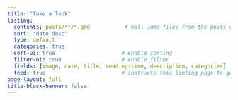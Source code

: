 ```yaml
---
title: "Take a look"
listing:
  contents: posts/**/*.qmd           # mall .qmd files from the posts directory and sub-directories will be included in this listing page
  sort: "date desc"
  type: default
  categories: true
  sort-ui: true                     # enable sorting 
  filter-ui: true                   # enable filter
  fields: [image, date, title, reading-time, description, categories]     # display posts reading time instead of the author
  feed: true                        # instructs this linting page to generaye an RSS-feed
page-layout: full
title-block-banner: false
---
```

